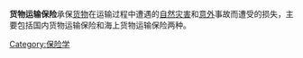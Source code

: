 {{expand|time=2010-05-24T09:26:54+00:00}}
'''货物运输保险'''承保[[货物|货物]]在运输过程中遭遇的[[自然灾害|自然灾害]]和[[意外|意外]]事故而遭受的损失，主要包括国内货物运输保险和海上货物运输保险两种。
{{Unreferenced |time=2010-05-24T09:26:05+00:00 }}

[[Category:保险学|Category:保险学]]